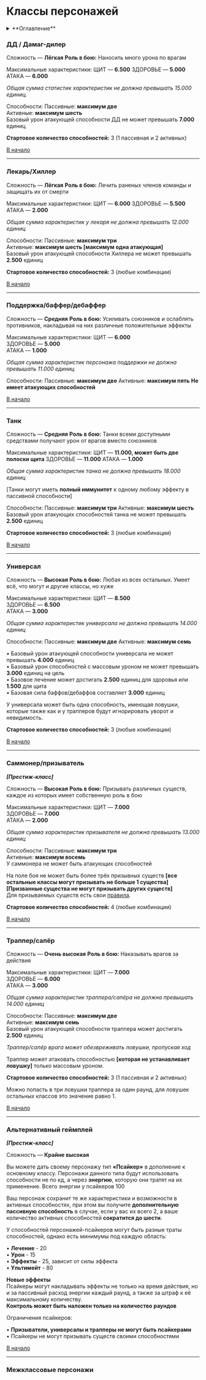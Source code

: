 # Классы персонажей

<details>
    <summary> **Оглавление** </summary>

    %toc%
</details>

### ДД / Дамаг-дилер

Сложность — **Лёгкая**
**Роль в бою:** Наносить много урона по врагам

Максимальные характеристики:
ЩИТ — **6.500**
ЗДОРОВЬЕ — **5.000**  
АТАКА — **6.000**  

*Общая сумма статистик характеристик не должна превышать 15.000 единиц.*

Способности:
Пассивные: **максимум две**  
Активные: **максимум шесть**  
Базовый урон атакующей способности ДД не может превышать **7.000** единиц

**Стартовое количество способностей:** 3 (1 пассивная и 2 активных)

[В начало](#top)

---

### Лекарь/Хиллер

Сложность — **Лёгкая**
**Роль в бою:** Лечить раненых членов команды и защищать их от смерти

Максимальные характеристики:
ЩИТ — **6.000**
ЗДОРОВЬЕ — **5.500**  
АТАКА — **2.000**

*Общая сумма характеристик у лекаря не должна превышать 12.000 единиц*

Способности:
Пассивные: **максимум три**  
Активные: **максимум шесть [максимум одна атакующая]**  
Базовый урон атакующей способности Хиллера не может превышать **2.500** единиц

**Стартовое количество способностей:** 3 (любые комбинации)

[В начало](#top)

---

### Поддержка/баффер/дебаффер

Сложность — **Средняя**
**Роль в бою:** Усиливать союзников и ослаблять противников, накладывая на них различные положительные эффекты

Максимальные характеристики:
ЩИТ — **6.000**  
ЗДОРОВЬЕ — **5.000**  
АТАКА — **1.000**

*Общая сумма характеристик персонажа поддержки не должна превышать 11.000 единиц*

Способности:
Пассивные: **максимум две**
Активные: **максимум пять**
**Не имеет атакующих способностей**

[В начало](#top)

---

### Танк

Сложность — **Средняя**
**Роль в бою:** Танки всеми доступными средствами получают урон от врагов вместо союзников

Максимальные характеристики:
ЩИТ — **11.000, может быть две полоски щита**
ЗДОРОВЬЕ — **11.000**
АТАКА — **1.000**

*Общая сумма характеристик танка не должна превышать 18.000 единиц*

[Танки могут иметь **полный иммунитет** к одному любому эффекту в пассивной способности]

Способности:
Пассивные: **максимум три**
Активные: **максимум шесть**  
Базовый урон атакующих способностей танка не может превышать **2.500** единиц

**Стартовое количество способностей:** 3 (любые комбинации)

[В начало](#top)

---

### Универсал

Сложность — **Высокая**
**Роль в бою:** Любая из всех остальных. Умеет всё, что могут и другие классы, но хуже

Максимальные характеристики:
ЩИТ — **8.500**  
ЗДОРОВЬЕ — **6.500**  
АТАКА — **3.000**  

*Общая сумма характеристик универсала не должна превышать 14.000 единиц*

Способности:
Пассивные: **максимум две**
Активные: **максимум семь**

• Базовый урон атакующей способности универсала не может превышать **4.000** единиц  
• Базовый урон способностей с массовым уроном не может превышать **3.000** единиц на цель  
• Базовое лечение может достигать **2.500** единиц для здоровья или **1.500** для щита  
• Базовая сила баффов/дебаффов составляет **3.000** единиц

У универсала может быть одна способность, имеющая ловушки, которые также как и у трапперов будут игнорировать уворот и невидимость.

**Стартовое количество способностей:** 3 (любые комбинации)

[В начало](#top)

---

### Саммонер/призыватель

***[Престиж-класс]***

Сложность — **Высокая**
**Роль в бою:** Призывать различных существ, каждое из которых имеет собственную роль в бою

Максимальные характеристики:
ЩИТ — **7.000**  
ЗДОРОВЬЕ — **7.000**  
АТАКА — **2.000**

*Общая сумма характеристик призывателя не должна превышать 13.000 единиц*

Способности:
Пассивные: **максимум три**  
Активные: **максимум восемь**  
У саммонера не может быть атакующих способностей

На поле боя не может быть более трёх призывных существ **[все остальные классы могут призывать не больше 1 существа]**  
**[Призванные существа не могут призывать других существ]**  
Для призываемых существ есть свои [правила](/rule/overall).

**Стартовое количество способностей:** 4 (любые комбинации)

[В начало](#top)

---

### Траппер/сапёр

Сложность — **Очень высокая**
**Роль в бою:** Наказывать врагов за действия

Максимальные характеристики:
ЩИТ — **7.000**  
ЗДОРОВЬЕ — **6.000**  
АТАКА — **3.000**

*Общая сумма характеристик траппера/сапёра не должна превышать 14.000 единиц*

Способности:
Пассивные: **максимум две**  
Активные: **максимум семь**  
Базовый урон атакующей способности траппера может достигать **2.500** единиц

*Траппер/сапёр врага может обезвреживать ловушки, пропуская ход*

Траппер может атаковать способностью **[которая не устанавливает ловушку]** только массовым уроном.

**Стартовое количество способностей:** 3 (1 пассивная и 2 активных)

Можно попасть в три ловушки траппера за один раунд, для ловушек остальных классов это значение равно 1.

[В начало](#top)

---

### Альтернативный геймплей

***[Престиж-класс]***

Сложность — **Крайне высокая**

Вы можете дать своему персонажу тип **«Псайкер»** в дополнение к основному классу.
Персонажи данного типа будут использовать способности не по кд, а через **энергию**, которую они тратят на их 
применение. Всего энергии у псайкеров 100

Ваш персонаж сохранит те же характеристики и возможности в 
активных способностях, при этом вы получите **дополнительную 
пассивную способность** в случае, если у вас их всего 2, а ваше
количество активных способностей **сократится до шести**.

У способностей персонажей-псайкеров могут быть разные траты способностей, однако есть минимумы под каждую область:

• **Лечение** - 20  
• **Урон** - 15  
• **Эффекты** - 25, зависит от силы эффекта  
• **Ультимейт** - 80

**Новые эффекты**  
Псайкеры могут накладывать эффекты не только на время действия,
но и за пассивный расход энергии каждый раунд, а также за штраф к
её максимальному количеству.  
**Контроль может быть наложен только на количество раундов**

Ограничения псайкеров:

• **Призыватели, универсалы и трапперы не могут быть псайкерами**  
• Псайкеры не могут призывать существ своими способностями

[В начало](#top)

---

### Межклассовые персонажи